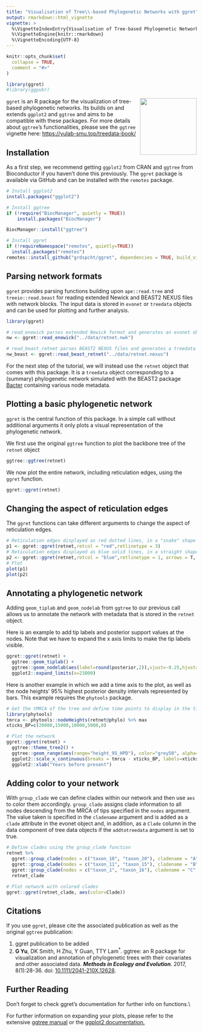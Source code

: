 ```yaml
---
title: "Visualisation of Tree\\-based Phylogenetic Networks with ggret"
output: rmarkdown::html_vignette
vignette: >
  %\VignetteIndexEntry{Visualisation of Tree-based Phylogenetic Networks with ggret}
  %\VignetteEngine{knitr::rmarkdown}
  %\VignetteEncoding{UTF-8}
---
```


```r
knitr::opts_chunk$set(
  collapse = TRUE,
  comment = "#>"
)
```

```r
library(ggret)
#library(ggpubr)
```

<style>
    pre {
        border: 0;
    }
</style>

<img style="float: right;" src="../man/figures/ggret_logo.png" width="150px">

`ggret` is an R package for the visualization of tree-based phylogenetic networks.  Its builds on and extends `ggplot2` and `ggtree` and aims to be compatible with these packages. For more details about `ggtree`'s functionalities, please see the `ggtree` vignette here: <https://yulab-smu.top/treedata-book/>

## Installation

As a first step, we recommend getting `ggplot2` from CRAN and `ggtree` from Bioconductor if you haven't done this previously. The `ggret` package is available via GitHub and can be installed with the `remotes` package.

```r
# Install ggplot2
install.packages("ggplot2")

# Install ggtree
if (!require("BiocManager", quietly = TRUE))
    install.packages("BiocManager")

BiocManager::install("ggtree")

# Install ggret
if (!requireNamespace("remotes", quietly=TRUE))
  install.packages("remotes")
remotes::install_github("grdspcht/ggret", dependencies = TRUE, build_vignettes = TRUE))
```

## Parsing network formats

`ggret` provides parsing functions building upon `ape::read.tree` and `treeio::read.beast` for reading extended Newick and BEAST2 NEXUS files with network blocks. The input data is stored in `evonet` or `treedata` objects and can be used for plotting and further analysis.

```r
library(ggret)

# read_enewick parses extended Newick format and generates an evonet object. 
nw <- ggret::read_enewick("../data/retnet.nwk")

# read_beast_retnet parses BEAST2 NEXUS files and generates a treedata object.
nw_beast <- ggret::read_beast_retnet("../data/retnet.nexus")
```

For the next step of the tutorial, we will instead use the `retnet` object that comes with this package. It is a `treedata` object corresponding to a (summary) phylogenetic network simulated with the BEAST2 package [Bacter](https://github.com/tgvaughan/bacter) containing various node metadata.

## Plotting a basic phylogenetic network

`ggret` is the central function of this package. In a simple call without additional arguments it only plots a visual representation of the phylogenetic network.

We first use the original `ggtree` function to plot the backbone tree of the `retnet` object

```r
ggtree::ggtree(retnet)
```

We now plot the entire network, including reticulation edges, using the `ggret` function.

```r
ggret::ggret(retnet)
```

## Changing the aspect of reticulation edges

The `ggret` functions can take different arguments to change the aspect of reticulation edges.

```r
# Reticulation edges displayed as red dotted lines, in a "snake" shape
p1 <- ggret::ggret(retnet,retcol = "red",retlinetype = 3)
# Reticulation edges displayed as blue solid lines, in a straight shape and with arrow heads
p2 <- ggret::ggret(retnet,retcol = "blue",retlinetype = 1, arrows = T, rettype ="straight")
# Plot
plot(p1)
plot(p2)
```

<!-- ## Rotating nodes to improve visualization

We can rotate some of the nodes to avoid crossing of reticulation edges and improve visualization using the `ggtree` `rotate` function. Note that one can initially visualize node indices using `ggret(retnet) + geom_nodelab(aes(label=node))` to make this easier.

```r
library(ape)
#create initial plot
#p <- ggret::ggret(retnet)
#rotate nodes to facilitate visualization
#ape::rotate(p,node=31) %>%
#  ape::rotate(node=30) %>%
#  ape::rotate(node=26) %>%
#  ape::rotate(node=37) ->
#  p
#plot
#p
```

-->

## Annotating a phylogenetic network

Adding `geom_tiplab` and `geom_nodelab` from `ggtree` to our previous call allows us to annotate the network with metadata that is stored in the `retnet` object.

Here is an example to add tip labels and posterior support values at the nodes. Note that we have to expand the x axis limits to make the tip labels visible.

```r
ggret::ggret(retnet) + 
  ggtree::geom_tiplab() +
  ggtree::geom_nodelab(aes(label=round(posterior,2)),vjust=-0.25,hjust=1.2,size=3) +
  ggplot2::expand_limits(x=23000)
```

Here is another example in which we add a time axis to the plot, as well as the node heights' 95% highest posterior density intervals represented by bars. This example requires the `phytools` package. 

```r
# Get the tMRCA of the tree and define time points to display in the time axis in years BP
library(phytools)
tmrca <- phytools::nodeHeights(retnet@phylo) %>% max
xticks_BP=c(20000,15000,10000,5000,0)

# Plot the network
ggret::ggret(retnet) +
  ggtree::theme_tree2() +
  ggtree::geom_range(aes(range="height_95_HPD"), color="grey50", alpha=.6, size=1.5) +
  ggplot2::scale_x_continuous(breaks = tmrca - xticks_BP, labels=xticks_BP) +
  ggplot2::xlab("Years before present")
```

## Adding color to your network

With `group_clade` we can define clades within our network and then use `aes` to color them accordingly. `group_clade` assigns clade information to all nodes descending from the MRCA of tips specified in the `nodes` argument. The value taken is specified in the `cladename` argument and is added as a `clade` attribute in the evonet object and, in addition, as a `Clade` column in the data component of tree data objects if the `addtotreedata` argument is set to true. 

```r
# Define clades using the group_clade function
retnet %>%
  ggret::group_clade(nodes = c("taxon_10", "taxon_20"), cladename = "A",addtotreedata = T) %>%
  ggret::group_clade(nodes = c("taxon_11", "taxon_15"), cladename = "B",addtotreedata = T) %>%
  ggret::group_clade(nodes = c("taxon_1", "taxon_16"), cladename = "C",addtotreedata = T) ->
  retnet_clade

# Plot network with colored clades
ggret::ggret(retnet_clade, aes(color=Clade))
```

## Citations

If you use `ggret`, please cite the associated publication as well as the original `ggtree` publication:

1. ggret publication to be added
2. __G Yu__, DK Smith, H Zhu, Y Guan, TTY Lam^\*^. ggtree: an R package for
visualization and annotation of phylogenetic trees with their covariates and
other associated data. __*Methods in Ecology and Evolution*__. 2017, 8(1):28-36.
doi: [10.1111/2041-210X.12628](https://doi.org/10.1111/2041-210X.12628).


## Further Reading

Don't forget to check ggret's documentation for further info on functions.\\

For further information on expanding your plots, please refer to the extensive [ggtree manual](https://yulab-smu.top/treedata-book/index.html) or the [ggplot2 documentation.](https://ggplot2.tidyverse.org/reference/)  

